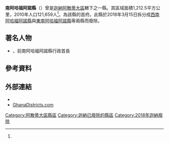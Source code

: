 {{Infobox settlement
|name=南阿哈福阿諾縣
|settlement_type = [[縣_(迦納)|縣份]]
|native_name = Ahafo Ano South District
|nickname = 
|image_skyline =   
|image_size = 
|image_caption =
|image_flag = 
|image_seal =
|image_map = Ashanti districts.png
|map_caption = 阿散蒂地區縣份
|pushpin_map=Ghana
|pushpin_map_caption =南阿哈福阿諾縣在迦納的位置
|subdivision_type   = 國家
|subdivision_name   = 迦納
|subdivision_type1= [[加纳行政区划|大區]]
|subdivision_name1=[[阿散蒂大區|阿散蒂大區]]
|subdivision_type2= 首府
|subdivision_name2=[[曼克朗索|曼克朗索]]
|leader_title = 行政首長
|leader_name = Kwaku Obeng Boateng
|established_title =
|established_date = 
|area_total_km2= 1,212.5
|population_as_of = 2010
|population_footnotes =<ref name=citypopulation>[http://www.citypopulation.de/php/ghana-admin.php GHANA: Administrative Division]. Citypopulation，2015-12-26</ref>
|population_total   = 121,659
|population_density_km2 = 100.34
|timezone =GMT
|utc_offset = +0
}}

'''南阿哈福阿諾縣'''（{{lang-en|Ahafo Ano South District}}）曾是[[迦納|迦納]][[阿散蒂大區|阿散蒂大區]]轄下之一縣。其區域面積1,212.5平方公里，2010年人口121,659人<ref name=citypopulation/>。{{le|曼克朗索|Mankranso}}為該縣的首府。此縣於2018年3月15日拆分成[[西南阿哈福阿諾縣|西南阿哈福阿諾縣]]與[[東南阿哈福阿諾縣|東南阿哈福阿諾縣]]等兩縣而廢除。

== 著名人物 ==
*{{le|蓋布瑞·巴里馬|Gabriel Barima}}，前南阿哈福阿諾縣行政首長

==參考資料==
{{reflist}}

==外部連結==
* {{statoids|id=ygh|title=Districts of Ghana}}
* [https://web.archive.org/web/20051220143612/http://www.ghanadistricts.com/index.asp GhanaDistricts.com]

{{阿散蒂大區縣區}}

{{DEFAULTSORT:Ahafo Ano}}
[[Category:阿散蒂大區縣區|Category:阿散蒂大區縣區]]
[[Category:迦納已廢除的縣區|Category:迦納已廢除的縣區]]
[[Category:2018年迦納廢除|Category:2018年迦納廢除]]

{{Ghana-geo-stub}}